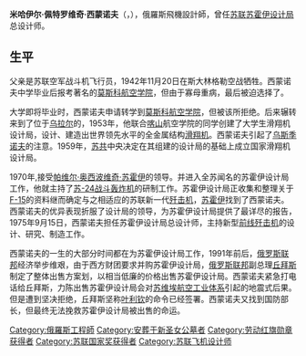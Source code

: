 {{unreferenced|time=2018-01-18T20:59:25+00:00}}

{{Infobox scientist
| name = Михаи́л Петро́вич Си́монов<br/>米哈伊尔·佩特罗维奇·西蒙诺夫
| image = <!-- 檔案不存在 Mikhail Petrovich Simonov 2009.jpg -->
| image_size = 275px
| caption = 米哈伊尔·佩特罗维奇·西蒙诺夫
| birth_date = {{OldStyleDate|19 October |1929 |19 October}}
| birth_place = [[Rostov-on-Don|Rostov-on-Don]], [[Rostov_Oblast|Rostov Oblast]], [[Russian_Socialist_Federative_Soviet_Republic|Russian SFSR]]
| death_date =  {{death date and age|df=yes|2011|03|04|1929|10|19}}
| death_place = {{RUS}}[[莫斯科|莫斯科]]
| nationality =  [[Russia|Russia]]n
| field = 飛機設計
| work_institutions =
| alma_mater =
| doctoral_advisor =
| doctoral_students =
| known_for = [[蘇-27戰鬥機|蘇-27戰鬥機]]
| prizes =[[俄羅斯聯邦英雄|俄羅斯聯邦英雄]]<br /> 
}}

'''米哈伊尔·佩特罗维奇·西蒙诺夫'''（{{lang-ru|Михаи́л Петро́вич Си́монов}}，{{bd|1929年|10月19日|2011年|3月4日|catIdx=Simonov, Mikhail}}），俄羅斯飛機設計師，曾任[[苏联|苏联]][[苏霍伊设计局|苏霍伊设计局]]总设计师。

==生平==
父亲是苏联空军战斗机飞行员，1942年11月20日在斯大林格勒空战牺牲。西蒙诺夫中学毕业后报考著名的[[莫斯科航空学院|莫斯科航空学院]]，但由于寡母重病，最后被迫选择了{{tsl|ru|Южно-Российский государственный политехнический университет|新切尔卡斯克工学院}}。
 
大学即将毕业时，西蒙诺夫申请转学到[[莫斯科航空学院|莫斯科航空学院]]，但被该所拒绝。后来辗转来到了位于[[乌拉尔|乌拉尔]]的{{tsl|en|Kazan State Technical University named after A. N. Tupolev|喀山航空学院}}，1953年，他联合[[喀山|喀山]]航空学院的同学创建了大学生滑翔机设计局，设计、建造出世界领先水平的全金属结构[[滑翔机|滑翔机]]。西蒙诺夫引起了[[乌斯季诺夫|乌斯季诺夫]]的注意。1959年，[[苏共|苏共]]中央决定在其组建的设计局的基础上成立国家滑翔机设计局。  

1970年,接受[[帕维尔·奥西波维奇·苏霍伊|帕维尔·奥西波维奇·苏霍伊]]的领导。并进入全苏闻名的苏霍伊设计局工作，他就主持了[[苏-24|苏-24]][[战斗轰炸机|战斗轰炸机]]的研制工作。苏霍伊设计局正收集和整理关于[[F-15|F-15]]的资料继而确定与之相适应的苏联新一代[[歼击机|歼击机]]，[[苏霍伊|苏霍伊]]找到了西蒙诺夫。西蒙诺夫的优异表现折服了设计局的领导，为苏霍伊设计局提供了最详尽的报告，1975年9月15日，西蒙诺夫担任苏霍伊设计局总设计师，主持新型[[前线歼击机|前线歼击机]]的设计、研究、制造工作。   

西蒙诺夫的一生的大部分时间都在为苏霍伊设计局工作，1991年前后，[[俄罗斯联邦|俄罗斯联邦]]经济举步维艰，由于西方财团要求并购苏霍伊设计局，[[俄罗斯联邦|俄罗斯联邦]]副总理[[丘拜斯|丘拜斯]]制定了整体出售方案划，以相当低廉的价格出售苏霍伊设计局。西蒙诺夫紧急打电话给丘拜斯，力陈出售苏霍伊设计局会对[[苏维埃|苏维埃]][[航空工业体系|航空工业体系]]引起的地震式后果。但是遭到坚决拒绝，丘拜斯坚称[[叶利钦|叶利钦]]的命令已经签署。西蒙诺夫又找到国防部长，但最终无法挽救苏霍伊设计局被出售的命运。

{{DEFAULTSORT:Simonov, Mikhail}}
[[Category:俄羅斯工程師|Category:俄羅斯工程師]]
[[Category:安葬于新圣女公墓者|Category:安葬于新圣女公墓者]]
[[Category:劳动红旗勋章获得者|Category:劳动红旗勋章获得者]]
[[Category:苏联国家奖获得者|Category:苏联国家奖获得者]]
[[Category:苏联飞机设计师|Category:苏联飞机设计师]]